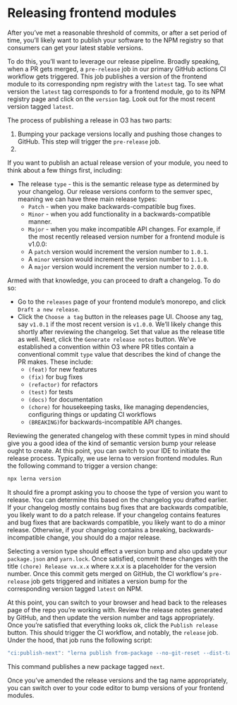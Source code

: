 # Releasing frontend modules

After you’ve met a reasonable threshold of commits, or after a set period of time, you’ll likely want to publish your software to the NPM registry so that consumers can get your latest stable versions.

To do this, you’ll want to leverage our release pipeline. Broadly speaking, when a PR gets merged, a `pre-release` job in our primary GitHub actions CI workflow gets triggered. This job publishes a version of the frontend module to its corresponding npm registry with the `latest` tag. To see what version the `latest` tag corresponds to for a frontend module, go to its NPM registry page and click on the `version` tag. Look out for the most recent version tagged `latest`.

The process of publishing a release in O3 has two parts:

1. Bumping your package versions locally and pushing those changes to GitHub. This step will trigger the `pre-release` job.
2.

If you want to publish an actual release version of your module, you need to think about a few things first, including:

- The release `type` - this is the semantic release type as determined by your changelog. Our release versions conform to the semver spec, meaning we can have three main release types:
  - `Patch` - when you make backwards-compatible bug fixes.
  - `Minor` - when you add functionality in a backwards-compatible manner.
  - `Major` - when you make incompatible API changes.
    For example, if the most recently released version number for a frontend module is v1.0.0:
  - A `patch` version would increment the version number to `1.0.1`.
  - A `minor` version would increment the version number to `1.1.0`.
  - A `major` version would increment the version number to `2.0.0`.

Armed with that knowledge, you can proceed to draft a changelog. To do so:

- Go to the `releases` page of your frontend module’s monorepo, and click `Draft a new release`.
- Click the `Choose a tag` button in the releases page UI. Choose any tag, say `v1.0.1` if the most recent version is `v1.0.0`. We’ll likely change this shortly after reviewing the changelog. Set that value as the release title as well. Next, click the `Generate release notes` button. We’ve established a convention within O3 where PR titles contain a conventional commit `type` value that describes the kind of change the PR makes. These include:
  - `(feat)` for new features
  - `(fix)` for bug fixes
  - `(refactor)` for refactors
  - `(test)` for tests
  - `(docs)` for documentation
  - `(chore)` for housekeeping tasks, like managing dependencies, configuring things or updating CI workflows
  - `(BREAKING)`for backwards-incompatible API changes.

Reviewing the generated changelog with these commit types in mind should give you a good idea of the kind of semantic version bump your release ought to create. At this point, you can switch to your IDE to initiate the release process. Typically, we use lerna to version frontend modules. Run the following command to trigger a version change:

```jsx copy
npx lerna version
```

It should fire a prompt asking you to choose the type of version you want to release. You can determine this based on the changelog you drafted earlier. If your changelog mostly contains bug fixes that are backwards compatible, you likely want to do a patch release. If your changelog contains features and bug fixes that are backwards compatible, you likely want to do a minor release. Otherwise, if your changelog contains a breaking, backwards-incompatible change, you should do a major release.

Selecting a version type should effect a version bump and also update your `package.json` and `yarn.lock`. Once satisfied, commit these changes with the title `(chore) Release vx.x.x` where x.x.x is a placeholder for the version number. Once this commit gets merged on GitHub, the CI workflow's `pre-release` job gets triggered and initiates a version bump for the corresponding version tagged `latest` on NPM.

At this point, you can switch to your browser and head back to the releases page of the repo you’re working with. Review the release notes generated by GitHub, and then update the version number and tags appropriately. Once you’re satisfied that everything looks ok, click the `Publish release` button. This should trigger the CI workflow, and notably, the `release` job. Under the hood, that job runs the following script:

```jsx copy
"ci:publish-next": "lerna publish from-package --no-git-reset --dist-tag next --yes",
```

This command publishes a new package tagged `next`.

Once you’ve amended the release versions and the tag name appropriately, you can switch over to your code editor to bump versions of your frontend modules.
